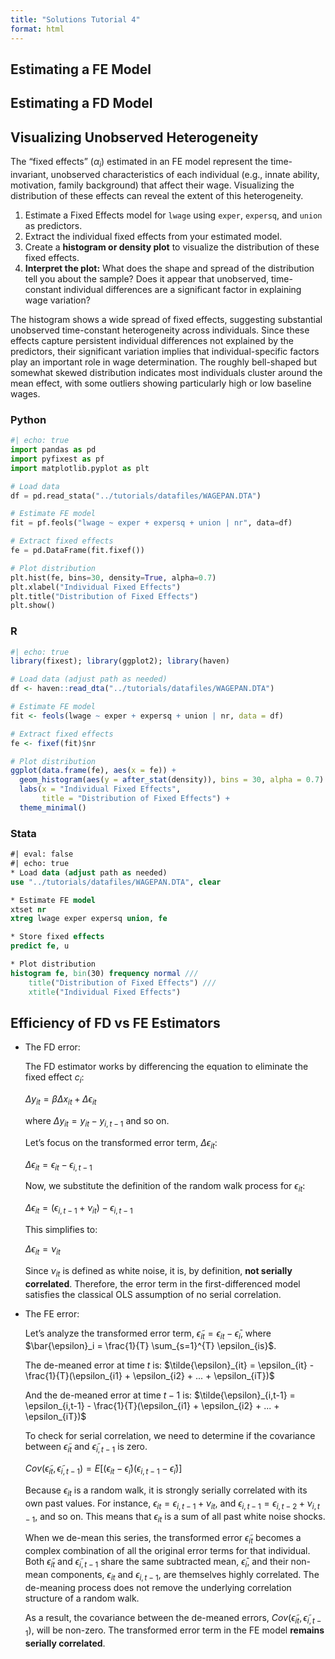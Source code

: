 ```yaml
---
title: "Solutions Tutorial 4"
format: html
---
```


## Estimating a FE Model

## Estimating a FD Model


## Visualizing Unobserved Heterogeneity

The "fixed effects" ($\alpha_i$) estimated in an FE model represent the time-invariant, unobserved characteristics of each individual (e.g., innate ability, motivation, family background) that affect their wage. Visualizing the distribution of these effects can reveal the extent of this heterogeneity.

1.  Estimate a Fixed Effects model for `lwage` using `exper`, `expersq`, and `union` as predictors.
2.  Extract the individual fixed effects from your estimated model.
3.  Create a **histogram or density plot** to visualize the distribution of these fixed effects.
4.  **Interpret the plot:** What does the shape and spread of the distribution tell you about the sample? Does it appear that unobserved, time-constant individual differences are a significant factor in explaining wage variation?

The histogram shows a wide spread of fixed effects, suggesting substantial unobserved time-constant heterogeneity across individuals. Since these effects capture persistent individual differences not explained by the predictors, their significant variation implies that individual-specific factors play an important role in wage determination. The roughly bell-shaped but somewhat skewed distribution indicates most individuals cluster around the mean effect, with some outliers showing particularly high or low baseline wages.

:::{.panel-tabset}

### Python

```python
#| echo: true
import pandas as pd
import pyfixest as pf
import matplotlib.pyplot as plt

# Load data
df = pd.read_stata("../tutorials/datafiles/WAGEPAN.DTA")

# Estimate FE model
fit = pf.feols("lwage ~ exper + expersq + union | nr", data=df)

# Extract fixed effects
fe = pd.DataFrame(fit.fixef())

# Plot distribution
plt.hist(fe, bins=30, density=True, alpha=0.7)
plt.xlabel("Individual Fixed Effects")
plt.title("Distribution of Fixed Effects")
plt.show()
```

### R

```r
#| echo: true
library(fixest); library(ggplot2); library(haven)

# Load data (adjust path as needed)
df <- haven::read_dta("../tutorials/datafiles/WAGEPAN.DTA")

# Estimate FE model
fit <- feols(lwage ~ exper + expersq + union | nr, data = df)

# Extract fixed effects
fe <- fixef(fit)$nr

# Plot distribution
ggplot(data.frame(fe), aes(x = fe)) +
  geom_histogram(aes(y = after_stat(density)), bins = 30, alpha = 0.7) +
  labs(x = "Individual Fixed Effects", 
       title = "Distribution of Fixed Effects") +
  theme_minimal()

```

### Stata

```stata
#| eval: false
#| echo: true
* Load data (adjust path as needed)
use "../tutorials/datafiles/WAGEPAN.DTA", clear

* Estimate FE model
xtset nr
xtreg lwage exper expersq union, fe

* Store fixed effects
predict fe, u

* Plot distribution
histogram fe, bin(30) frequency normal ///
    title("Distribution of Fixed Effects") ///
    xtitle("Individual Fixed Effects")
```

:::

## Efficiency of FD vs FE Estimators

- The FD error:
  
  The FD estimator works by differencing the equation to eliminate the fixed effect $c_i$:
  
  $\Delta y_{it} = \beta \Delta x_{it} + \Delta \epsilon_{it}$
  
  where $\Delta y_{it} = y_{it} - y_{i,t-1}$ and so on.
  
  Let's focus on the transformed error term, $\Delta \epsilon_{it}$:
  
  $\Delta \epsilon_{it} = \epsilon_{it} - \epsilon_{i,t-1}$
  
  Now, we substitute the definition of the random walk process for $\epsilon_{it}$:
  
  $\Delta \epsilon_{it} = (\epsilon_{i,t-1} + \nu_{it}) - \epsilon_{i,t-1}$
  
  This simplifies to:
  
  $\Delta \epsilon_{it} = \nu_{it}$
  
  Since $\nu_{it}$ is defined as white noise, it is, by definition, **not serially correlated**. Therefore, the error term in the first-differenced model satisfies the classical OLS assumption of no serial correlation.

- The FE error:
  
  Let's analyze the transformed error term, $\tilde{\epsilon}_{it} = \epsilon_{it} - \bar{\epsilon}_i$, where $\bar{\epsilon}_i = \frac{1}{T} \sum_{s=1}^{T} \epsilon_{is}$.
  
  The de-meaned error at time $t$ is:
  $\tilde{\epsilon}_{it} = \epsilon_{it} - \frac{1}{T}(\epsilon_{i1} + \epsilon_{i2} + ... + \epsilon_{iT})$
  
  And the de-meaned error at time $t-1$ is:
  $\tilde{\epsilon}_{i,t-1} = \epsilon_{i,t-1} - \frac{1}{T}(\epsilon_{i1} + \epsilon_{i2} + ... + \epsilon_{iT})$
  
  To check for serial correlation, we need to determine if the covariance between $\tilde{\epsilon}_{it}$ and $\tilde{\epsilon}_{i,t-1}$ is zero.
  
  $Cov(\tilde{\epsilon}_{it}, \tilde{\epsilon}_{i,t-1}) = E[(\epsilon_{it} - \bar{\epsilon}_i)(\epsilon_{i,t-1} - \bar{\epsilon}_i)]$
  
  Because $\epsilon_{it}$ is a random walk, it is strongly serially correlated with its own past values. For instance, $\epsilon_{it} = \epsilon_{i,t-1} + \nu_{it}$, and $\epsilon_{i,t-1} = \epsilon_{i,t-2} + \nu_{i,t-1}$, and so on. This means that $\epsilon_{it}$ is a sum of all past white noise shocks.
  
  When we de-mean this series, the transformed error $\tilde{\epsilon}_{it}$ becomes a complex combination of all the original error terms for that individual. Both $\tilde{\epsilon}_{it}$ and $\tilde{\epsilon}_{i,t-1}$ share the same subtracted mean, $\bar{\epsilon}_i$, and their non-mean components, $\epsilon_{it}$ and $\epsilon_{i,t-1}$, are themselves highly correlated. The de-meaning process does not remove the underlying correlation structure of a random walk.
  
  As a result, the covariance between the de-meaned errors, $Cov(\tilde{\epsilon}_{it}, \tilde{\epsilon}_{i,t-1})$, will be non-zero. The transformed error term in the FE model **remains serially correlated**.
  
